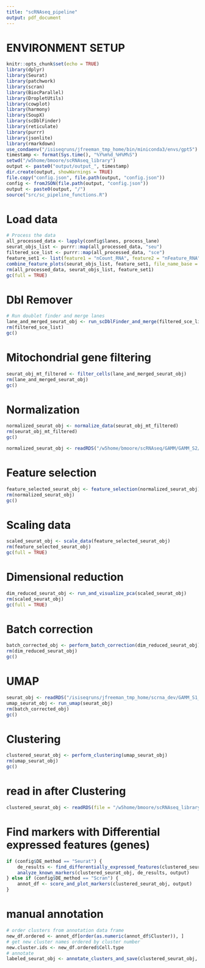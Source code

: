 ```yaml
---
title: "scRNAseq_pipeline"
output: pdf_document
---
```




# ENVIRONMENT SETUP

```r
knitr::opts_chunk$set(echo = TRUE)
library(dplyr)
library(Seurat)
library(patchwork)
library(scran)
library(BiocParallel)
library(DropletUtils)
library(cowplot)
library(harmony)
library(SoupX)
library(scDblFinder)
library(reticulate)
library(purrr)
library(jsonlite)
library(rmarkdown)
use_condaenv("/isiseqruns/jfreeman_tmp_home/bin/miniconda3/envs/gpt5")
timestamp <- format(Sys.time(), "%Y%m%d_%H%M%S")
setwd("/w5home/bmoore/scRNAseq_library")
output <- paste0("output/output_", timestamp)
dir.create(output, showWarnings = TRUE)
file.copy("config.json", file.path(output, "config.json"))
config <- fromJSON(file.path(output, "config.json"))
output <- paste0(output, "/")
source("src/sc_pipeline_functions.R")
```

# Load data
```r
# Process the data
all_processed_data <- lapply(config$lanes, process_lane)
seurat_objs_list <- purrr::map(all_processed_data, "seu")
filtered_sce_list <- purrr::map(all_processed_data, "sce")
feature_set1 <- list(feature1 = "nCount_RNA", feature2 = "nFeature_RNA")
combine_feature_plots(seurat_objs_list, feature_set1, file_name_base = "post_soupx_qc")
rm(all_processed_data, seurat_objs_list, feature_set1)
gc(full = TRUE)
```

# Dbl Remover
```r
# Run doublet finder and merge lanes
lane_and_merged_seurat_obj <- run_scDblFinder_and_merge(filtered_sce_list)
rm(filtered_sce_list)
gc()
```

# Mitochondrial gene filtering
```r
seurat_obj_mt_filtered <- filter_cells(lane_and_merged_seurat_obj)
rm(lane_and_merged_seurat_obj)
gc()
```

# Normalization
```r
normalized_seurat_obj <- normalize_data(seurat_obj_mt_filtered)
rm(seurat_obj_mt_filtered)
gc()
```
```r
normalized_seurat_obj <- readRDS("/w5home/bmoore/scRNAseq/GAMM/GAMM_S2/GAMM_S2_filtered-norm.rds")
```
# Feature selection
```r
feature_selected_seurat_obj <- feature_selection(normalized_seurat_obj)
rm(normalized_seurat_obj)
gc()
```

# Scaling data
```r
scaled_seurat_obj <- scale_data(feature_selected_seurat_obj)
rm(feature_selected_seurat_obj)
gc(full = TRUE)
```

# Dimensional reduction
```r
dim_reduced_seurat_obj <- run_and_visualize_pca(scaled_seurat_obj)
rm(scaled_seurat_obj)
gc(full = TRUE)
```

# Batch correction
```r
batch_corrected_obj <- perform_batch_correction(dim_reduced_seurat_obj)
rm(dim_reduced_seurat_obj)
gc()
```

# UMAP
```r
seurat_obj <- readRDS("/isiseqruns/jfreeman_tmp_home/scrna_dev/GAMM_S1_before_cluster.rds")
umap_seurat_obj <- run_umap(seurat_obj)
rm(batch_corrected_obj)
gc()
```

# Clustering 
```r
clustered_seurat_obj <- perform_clustering(umap_seurat_obj)
rm(umap_seurat_obj)
gc()
```
# read in after Clustering
```r
clustered_seurat_obj <- readRDS(file = "/w5home/bmoore/scRNAseq_library/output/output_20230828_142308/clustered_seurat_obj.rds")
```
# Find markers with Differential expressed features (genes)
```r
if (config$DE_method == "Seurat") {
    de_results <- find_differentially_expressed_features(clustered_seurat_obj)
    analyze_known_markers(clustered_seurat_obj, de_results, output)
} else if (config$DE_method == "Scran") {
    annot_df <- score_and_plot_markers(clustered_seurat_obj, output)
}
```
# manual annotation
```r
# order clusters from annotation data frame
new_df.ordered <- annot_df[order(as.numeric(annot_df$Cluster)), ]
# get new cluster names ordered by cluster number
new.cluster.ids <- new_df.ordered$Cell.type
# annotate
labeled_seurat_obj <- annotate_clusters_and_save(clustered_seurat_obj, new.cluster.ids, output)

```